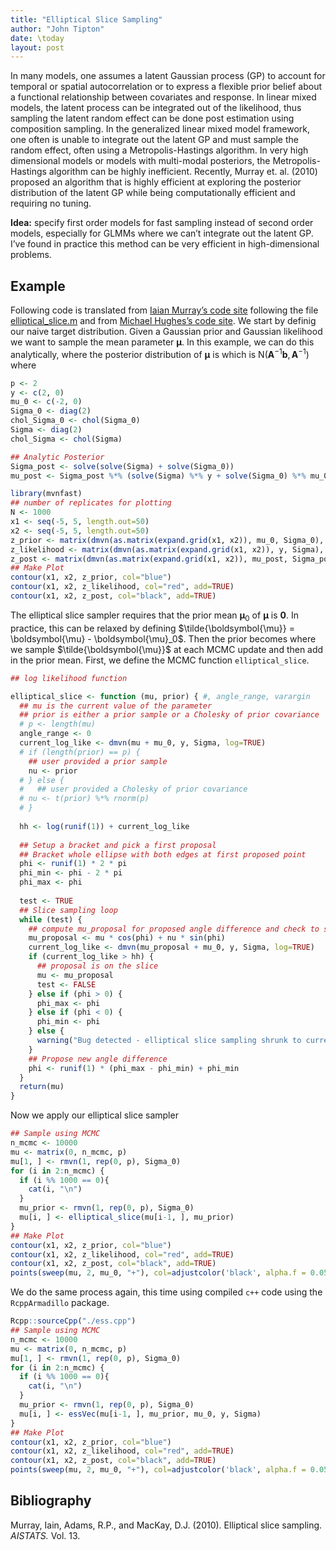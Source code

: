 ```yaml
---
title: "Elliptical Slice Sampling"
author: "John Tipton"
date: \today
layout: post
---
```

In many models, one assumes a latent Gaussian process (GP) to account for temporal or spatial autocorrelation or to express a flexible prior belief about a functional relationship between covariates and response. In linear mixed models, the latent process can be integrated out of the likelihood, thus sampling the latent random effect can be done post estimation using composition sampling. In the generalized linear mixed model framework, one often is unable to integrate out the latent GP and must sample the random effect, often using a Metropolis-Hastings algorithm. In very high dimensional models or models with multi-modal posteriors, the Metropolis-Hastings algorithm can be highly inefficient. Recently, Murray et. al. (2010) proposed an algorithm that is highly efficient at exploring the posterior distribution of the latent GP while being computationally efficient and requiring no tuning. 

**Idea:** specify first order models for fast sampling instead of second order models, especially for GLMMs where we can't integrate out the latent GP. I've found in practice this method can be very efficient in high-dimensional problems.


<!-- ## Elliptical slice sampling -->

<!-- Why elliptical slice sampling works -->

<!-- Traditional Metropolis-Hastings methods sample a proposal variable, then calculate a propability of acceptance. Slice sampling reverses this process, first calculating a probability of acceptance, (thus inducing a transition kernel), then taking slices of the target distributions that have sets of equal measure as the current value [@nealSlice]. Hence, the slice is the set of potential proposal values that have a certain transition probability.  -->

<!-- Elliptical slice sampling uses the property of Gaussian Processes that the sets of equal measure between two Gaussian Processes lie on an ellipse. Thus, the set of potential transition probabilities is defined on this ellipse and thus choosing a valid proposal variable is equivalent to traversing the ellipse and testing if the proposed random variable has valid measure???[@murrayelliptical] -->

<!-- Thus, it is possible to sample random variables that are distant from the distribution of interest and avoiding random walks.  -->

<!-- we follow the idea above, choosing a tranist -->

## Example
Following code is translated from [Iaian Murray's code site](http://homepages.inf.ed.ac.uk/imurray2/pub/10ess/) following the file [elliptical_slice.m](http://homepages.inf.ed.ac.uk/imurray2/pub/10ess/elliptical_slice.m) and from [Michael Hughes's code site](http://web.michaelchughes.com/research/elliptical-slice-sampling). We start by definig our naive target distribution. Given a Gaussian prior
\begin{align*}
\boldsymbol{\mu} & \sim \mathrm{N}\left(\boldsymbol{\mu}_0, \boldsymbol{\Sigma}_0\right)
\end{align*}
and Gaussian likelihood
\begin{align*}
\mathbf{y} & \sim \mathrm{N}\left(\boldsymbol{\mu}, \boldsymbol{\Sigma}\right),
\end{align*}
we want to sample the mean parameter $\boldsymbol{\mu}$. In this example, we can do this analytically, where the posterior distribution of $\boldsymbol{\mu}$ is 
\begin{align*}
\left[ \boldsymbol{\mu} \middle| \mathbf{y} \right] & \propto \exp\left\{-\frac{1}{2} \left(\mathbf{y} - \boldsymbol{\mu} \right) \boldsymbol{\Sigma}^{-1} \left(\mathbf{y} - \boldsymbol{\mu} \right)\right\} \exp\left\{-\frac{1}{2} \left( \boldsymbol{\mu} - \boldsymbol{\mu}_0 \right) \boldsymbol{\Sigma}_0^{-1} \left( \boldsymbol{\mu} - \boldsymbol{\mu}_0 \right) \right\} \\
& \propto \exp\left\{-\frac{1}{2} \left(\boldsymbol{\mu}' \left(\boldsymbol{\Sigma}^{-1} + \boldsymbol{\Sigma}_0^{-1} \right) \boldsymbol{\mu} - 2 \boldsymbol{\mu}' \left(\boldsymbol{\Sigma}^{-1} \mathbf{y} + \boldsymbol{\Sigma}_0^{-1}  \boldsymbol{\mu}_0 \right) \right) \right\}
\end{align*}
which is $\mathrm{N}\left(\mathbf{A}^{-1} \mathbf{b}, \mathbf{A}^{-1} \right)$ where
\begin{align*}
\mathbf{A} & = \boldsymbol{\Sigma}^{-1} + \boldsymbol{\Sigma}_0^{-1} \\
\mathbf{b} & = \boldsymbol{\Sigma}^{-1} \mathbf{y} + \boldsymbol{\Sigma}_0^{-1}  \boldsymbol{\mu}_0
\end{align*}

```r
p <- 2
y <- c(2, 0)
mu_0 <- c(-2, 0)
Sigma_0 <- diag(2)
chol_Sigma_0 <- chol(Sigma_0)
Sigma <- diag(2)
chol_Sigma <- chol(Sigma)

## Analytic Posterior
Sigma_post <- solve(solve(Sigma) + solve(Sigma_0))
mu_post <- Sigma_post %*% (solve(Sigma) %*% y + solve(Sigma_0) %*% mu_0)

library(mvnfast)
## number of replicates for plotting
N <- 1000
x1 <- seq(-5, 5, length.out=50)
x2 <- seq(-5, 5, length.out=50)
z_prior <- matrix(dmvn(as.matrix(expand.grid(x1, x2)), mu_0, Sigma_0), length(x1), length(x2))
z_likelihood <- matrix(dmvn(as.matrix(expand.grid(x1, x2)), y, Sigma), length(x1), length(x2))
z_post <- matrix(dmvn(as.matrix(expand.grid(x1, x2)), mu_post, Sigma_post), length(x1), length(x2))
## Make Plot
contour(x1, x2, z_prior, col="blue")
contour(x1, x2, z_likelihood, col="red", add=TRUE)
contour(x1, x2, z_post, col="black", add=TRUE)
```

The elliptical slice sampler requires that the prior mean $\boldsymbol{\mu}_0$ of $\boldsymbol{\mu}$ is $\mathbf{0}$. In practice, this can be relaxed by defining $\tilde{\boldsymbol{\mu}} = \boldsymbol{\mu} - \boldsymbol{\mu}_0$. Then the prior becomes
\begin{align*}
\tilde{\boldsymbol{\mu}} & \sim \mathrm{N}\left(\mathbf{0}, \boldsymbol{\Sigma}_0 \right),
\end{align*}
where we sample $\tilde{\boldsymbol{\mu}}$ at each MCMC update and then add in the prior mean. First, we define the MCMC function `elliptical_slice`.

```r
## log likelihood function

elliptical_slice <- function (mu, prior) { #, angle_range, varargin
  ## mu is the current value of the parameter
  ## prior is either a prior sample or a Cholesky of prior covariance
  # p <- length(mu)
  angle_range <- 0
  current_log_like <- dmvn(mu + mu_0, y, Sigma, log=TRUE)
  # if (length(prior) == p) {
    ## user provided a prior sample
    nu <- prior
  # } else {
  #   ## user provided a Cholesky of prior covariance
  # nu <- t(prior) %*% rnorm(p)
  # }
  
  hh <- log(runif(1)) + current_log_like
  
  ## Setup a bracket and pick a first proposal
  ## Bracket whole ellipse with both edges at first proposed point
  phi <- runif(1) * 2 * pi
  phi_min <- phi - 2 * pi
  phi_max <- phi
  
  test <- TRUE
  ## Slice sampling loop
  while (test) {
    ## compute mu_proposal for proposed angle difference and check to see if it is on ther slice
    mu_proposal <- mu * cos(phi) + nu * sin(phi)
    current_log_like <- dmvn(mu_proposal + mu_0, y, Sigma, log=TRUE)
    if (current_log_like > hh) {
      ## proposal is on the slice
      mu <- mu_proposal
      test <- FALSE
    } else if (phi > 0) {
      phi_max <- phi
    } else if (phi < 0) {
      phi_min <- phi
    } else {
      warning("Bug detected - elliptical slice sampling shrunk to current position and still not acceptable")
    }
    ## Propose new angle difference
    phi <- runif(1) * (phi_max - phi_min) + phi_min
  }
  return(mu)
}

```

Now we apply our elliptical slice sampler
```r
## Sample using MCMC  
n_mcmc <- 10000
mu <- matrix(0, n_mcmc, p)
mu[1, ] <- rmvn(1, rep(0, p), Sigma_0)
for (i in 2:n_mcmc) {
  if (i %% 1000 == 0){
    cat(i, "\n")
  }
  mu_prior <- rmvn(1, rep(0, p), Sigma_0)
  mu[i, ] <- elliptical_slice(mu[i-1, ], mu_prior)
}
## Make Plot
contour(x1, x2, z_prior, col="blue")
contour(x1, x2, z_likelihood, col="red", add=TRUE)
contour(x1, x2, z_post, col="black", add=TRUE)
points(sweep(mu, 2, mu_0, "+"), col=adjustcolor('black', alpha.f = 0.05))
```

We do the same process again, this time using compiled `c++` code using the `RcppArmadillo` package.

```r
Rcpp::sourceCpp("./ess.cpp")
## Sample using MCMC  
n_mcmc <- 10000
mu <- matrix(0, n_mcmc, p)
mu[1, ] <- rmvn(1, rep(0, p), Sigma_0)
for (i in 2:n_mcmc) {
  if (i %% 1000 == 0){
    cat(i, "\n")
  }
  mu_prior <- rmvn(1, rep(0, p), Sigma_0)
  mu[i, ] <- essVec(mu[i-1, ], mu_prior, mu_0, y, Sigma)
}
## Make Plot
contour(x1, x2, z_prior, col="blue")
contour(x1, x2, z_likelihood, col="red", add=TRUE)
contour(x1, x2, z_post, col="black", add=TRUE)
points(sweep(mu, 2, mu_0, "+"), col=adjustcolor('black', alpha.f = 0.05))
```

## Bibliography
Murray, Iain, Adams, R.P., and MacKay, D.J. (2010). Elliptical slice sampling. *AISTATS.* Vol. 13.
